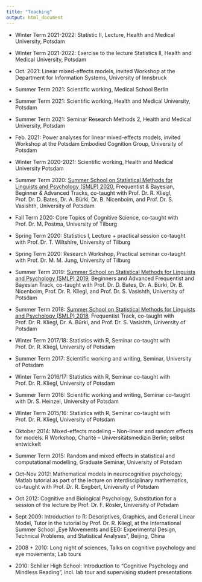 ```yaml
---
title: "Teaching"
output: html_document
---
```


- Winter Term 2021-2022: Statistic II, Lecture, Health and Medical University, Potsdam

- Winter Term 2021-2022: Exercise to the lecture Statistics II, Health and Medical University, Potsdam

- Oct. 2021: Linear mixed-effects models, invited Workshop at the Department for Information Systems, University of Innsbruck

- Summer Term 2021: Scientific working, Medical School Berlin

- Summer Term 2021: Scientific working, Health and Medical University, Potsdam

- Summer Term 2021: Seminar Research Methods 2, Health and Medical University, Potsdam

- Feb. 2021: Power analyses for linear mixed-effects models, invited Workshop at the Potsdam Embodied Cognition Group, University of Potsdam

- Winter Term 2020-2021: Scientific working, Health and Medical University Potsdam

- Summer Term 2020: [Summer School on Statistical Methods for Linguists and Psychology (SMLP) 2020](https://vasishth.github.io/smlp2020/), Frequentist & Bayesian, Beginner & Advanced Tracks, co-taught with Prof. Dr. R. Kliegl, Prof. Dr. D. Bates, Dr. A. Bürki, Dr. B. Nicenboim, and Prof. Dr. S. Vasishth, University of Potsdam

- Fall Term 2020: Core Topics of Cognitive Science, co-taught with Prof. Dr. M. Postma, University of Tilburg

- Spring Term 2020: Statistics I, Lecture + practical session co-taught with Prof. Dr. T. Wiltshire, University of Tilburg

- Spring Term 2020: Research Workshop, Practical seminar co-taught with Prof. Dr. M. M. Jung, University of Tilburg

- Summer Term 2019: [Summer School on Statistical Methods for Linguists and Psychology (SMLP) 2019](https://vasishth.github.io/smlp2019/), Beginners and Advanced Frequentist and Bayesian Track, co-taught with Prof. Dr. D. Bates, Dr. A. Bürki, Dr. B. Nicenboim, Prof. Dr. R. Kliegl, and Prof. Dr. S. Vasishth, University of Potsdam

- Summer Term 2018: [Summer School on Statistical Methods for Linguists and Psychology (SMLP) 2018](https://vasishth.github.io/SMLP2018/), Frequentist Track, co-taught with Prof. Dr. R. Kliegl, Dr. A. Bürki, and Prof. Dr. S. Vasishth, University of Potsdam

- Winter Term 2017/18: Statistics with R, Seminar co-taught with Prof. Dr. R. Kliegl, University of Potsdam

- Summer Term 2017: Scientific working and writing, Seminar, University of Potsdam

- Winter Term 2016/17: Statistics with R, Seminar co-taught with Prof. Dr. R. Kliegl, University of Potsdam

- Summer Term 2016: Scientific working and writing, Seminar co-taught with Dr. S. Heinzel, University of Potsdam

- Winter Term 2015/16: Statistics with R, Seminar co-taught with Prof. Dr. R. Kliegl, University of Potsdam

- Oktober 2014: Mixed-effects modeling – Non-linear and random effects for models. R Workshop, Charité – Universitätsmedizin Berlin; selbst entwickelt

- Summer Term 2015: Random and mixed effects in statistical and computational modelling, Graduate Seminar, University of Potsdam

- Oct-Nov 2012: Mathematical models in neurocognitive psychology; Matlab tutorial as part of the lecture on interdisciplinary mathematics, co-taught with Prof. Dr. R. Engbert, University of Potsdam

- Oct 2012: Cognitive and Biological Psychology, Substitution for a session of the lecture by Prof. Dr. F. Rösler, University of Potsdam

- Sept 2009: Introduction to R: Descriptives, Graphics, and General Linear Model, Tutor in the tutorial by Prof. Dr. R. Kliegl, at the International Summer School „Eye Movements and EEG: Experimental Design, Technical Problems, and Statistical Analyses“, Beijing, China

- 2008 + 2010: Long night of sciences, Talks on cognitive psychology and eye movements; Lab tours

- 2010: Schiller High School: Introduction to “Cognitive Psychology and Mindless Reading”, incl. lab tour and supervising student presentations



